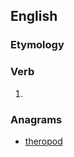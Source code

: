 ==English==

===Etymology===
{{suffix|droop|eth|lang=en}}

===Verb===
{{head|en|verb form}}

# {{en-archaic third-person singular of|droop}}

===Anagrams===
* [[theropod#English|theropod]]
